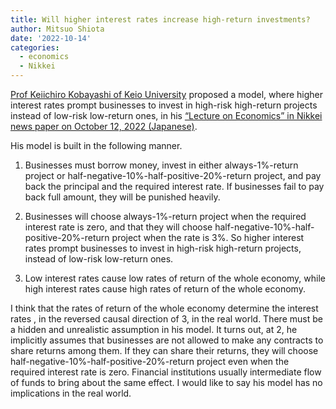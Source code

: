 ```yaml
---
title: Will higher interest rates increase high-return investments?
author: Mitsuo Shiota
date: '2022-10-14'
categories:
  - economics
  - Nikkei
---
```


[Prof Keiichiro Kobayashi of Keio University](https://k-ris.keio.ac.jp/html/100000402_en.html) proposed a model, where higher interest rates prompt businesses to invest in high-risk high-return projects instead of low-risk low-return ones, in his ["Lecture on Economics" in Nikkei news paper on October 12, 2022 (Japanese)](https://www.nikkei.com/article/DGXZQOCD2931R0Z20C22A9000000/).

His model is built in the following manner.

1. Businesses must borrow money, invest in either always-1%-return project or half-negative-10%-half-positive-20%-return project, and pay back the principal and the required interest rate. If businesses fail to pay back full amount, they will be punished heavily.

2. Businesses will choose always-1%-return project when the required interest rate is zero, and that they will choose half-negative-10%-half-positive-20%-return project when the rate is 3%. So higher interest rates prompt businesses to invest in high-risk high-return projects, instead of low-risk low-return ones.

3. Low interest rates cause low rates of return of the whole economy, while high interest rates cause high rates of return of the whole economy.

I think that the rates of return of the whole economy determine the interest rates , in the reversed causal direction of 3, in the real world. There must be a hidden and unrealistic assumption in his model. It turns out, at 2, he implicitly assumes that businesses are not allowed to make any contracts to share returns among them. If they can share their returns, they will choose half-negative-10%-half-positive-20%-return project even when the required interest rate is zero. Financial institutions usually intermediate flow of funds to bring about the same effect. I would like to say his model has no implications in the real world.
